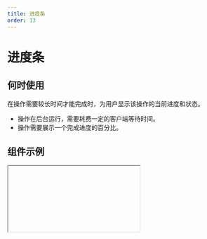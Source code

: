 ```yaml
---
title: 进度条
order: 13
---
```


# 进度条

## 何时使用

在操作需要较长时间才能完成时，为用户显示该操作的当前进度和状态。

- 操作在后台运行，需要耗费一定的客户端等待时间。
- 操作需要展示一个完成进度的百分比。

## 组件示例


<Iframe url="https://www.aliwork.com/developer/progress-v2?isRenderNav=false" />

## 组件属性


<AttrTable
  dataSource={[
    {
      attr: '尺寸',
      code: 'size',
      type: 'String',
      demo: '"large" ',
      dafault: '',
      desc: '可选值："small", "middle", "large"',
    },
    {
      attr: '形态',
      code: 'shape',
      type: 'String',
      demo: '"line" ',
      dafault: 'normal',
      desc: '可选值："line", "circle"',
    },
    {
      attr: '百分比',
      code: 'percent',
      type: 'Number',
      demo: '10',
      dafault: '',
      desc: '支持 0 到 100，超出范围，渲染不正常 ',
    },
    {
      attr: '状态',
      code: 'state',
      type: 'String',
      demo: '"normal" ',
      dafault: 'click',
      desc: '可选值："normal", "success", "error"',
    },
    {
      attr: '边框',
      code: 'hasBorder',
      type: 'Boolean',
      demo: 'false',
      dafault: '',
      desc: '是否含有边框，只有条形支持,可选值:true false',
    },
    {
      attr: '色彩阶段变化模式',
      code: 'progressive',
      type: 'Boolean',
      demo: 'false',
      dafault: '',
      desc: '颜色随数字变化,可选值:true false',
    },
  ]}
/>
